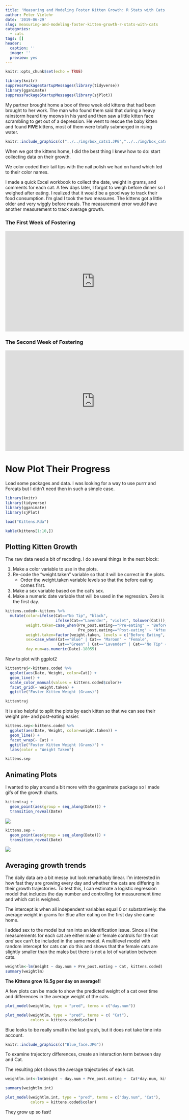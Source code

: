 ```yaml
---
title: 'Measuring and Modeling Foster Kitten Growth: R Stats with Cats'
author: Peter Vielehr
date: '2019-06-29'
slug: measuring-and-modeling-foster-kitten-growth-r-stats-with-cats
categories: 
  - cats
tags: []
header:
  caption: ''
  image: ''
  preview: yes
---
```



```r

knitr::opts_chunk$set(echo = TRUE)

library(knitr)
suppressPackageStartupMessages(library(tidyverse))
library(gganimate)
suppressPackageStartupMessages(library(sjPlot))

```

My partner brought home a box of three week old kittens that had been brought to her work. The man who found them said that during a heavy rainstorm heard tiny meows in his yard and then saw a little kitten face scrambling to get out of a depression. He went to rescue the baby kitten and found **FIVE** kittens, most of them were totally submerged in rising water. 

```r

knitr::include_graphics(c("../../img/box_cats1.JPG","../../img/box_cats2.JPG"))

```


When we got the kittens home, I did the best thing I knew how to do: start collecting data on their growth. 

We color coded their tail tips with the nail polish we had on hand which led to their color names. 

I made a quick Excel workbook to collect the date, weight in grams, and comments for each cat. A few days later, I forgot to weigh before dinner so I weighed after eating. I realized that it would be a good way to track their food consumption. I'm glad I took the two measures. The kittens got a little older and very wiggly before meals. The measurement error would have another measurement to track average growth.

### The First Week of Fostering

<iframe width="560" height="315" src="https://www.youtube.com/embed/RtLfeEjcSZs" frameborder="0" allow="accelerometer; autoplay; encrypted-media; gyroscope; picture-in-picture" allowfullscreen></iframe>

### The Second Week of Fostering

<iframe width="560" height="315" src="https://www.youtube.com/embed/0pHfWmp1_sY" frameborder="0" allow="accelerometer; autoplay; encrypted-media; gyroscope; picture-in-picture" allowfullscreen></iframe>

# Now Plot Their Progress

Load some packages and data. I was looking for a way to use purrr and Forcats but I didn't need then in such a simple case.

```r

library(knitr)
library(tidyverse)
library(gganimate)
library(sjPlot)

load("Kittens.Rda")

kable(kittens[1:10,])
```

## Plotting Kitten Growth

The raw data need a bit of recoding. I do several things in the next block:

1. Make a color variable to use in the plots.
2. Re-code the "weight.taken" variable so that it will be correct in the plots.
    + Order the weight.taken variable levels so that the before eating comes first.
3. Make a sex variable based on the cat's sex.
4. Make a numeric date variable that will be used in the regression. Zero is the first day. 

```r
kittens.coded<-kittens %>%
  mutate(color=ifelse(Cat=="No Tip", "black", 
                      ifelse(Cat=="Lavender", "violet", tolower(Cat))),
         weight.taken=case_when(Pre_post.eating=="Pre-eating" ~ "Before Eating",
                                Pre_post.eating=="Post-eating" ~ "After Eating"),
         weight.taken=factor(weight.taken, levels = c("Before Eating", "After Eating")),
         sex=case_when(Cat=="Blue" | Cat== "Maroon" ~ "Female",
                       Cat=="Green" | Cat=="Lavender" | Cat=="No Tip" ~ "Male"),
         day.num=as.numeric(Date)-18055)
```

Now to plot with ggplot2

```r
kittentraj<-kittens.coded %>%
  ggplot(aes(Date, Weight, color=Cat)) +
  geom_line() +
  scale_color_manual(values = kittens.coded$color)+
  facet_grid(~ weight.taken) + 
  ggtitle("Foster Kitten Weight (Grams)") 

kittentraj

```

It is also helpful to split the plots by each kitten so that we can see their weight pre- and post-eating easier.

```r
kittens.sep<-kittens.coded %>%
  ggplot(aes(Date, Weight, color=weight.taken)) +
  geom_line() +
  facet_wrap(~ Cat) + 
  ggtitle("Foster Kitten Weight (Grams)") + 
  labs(color = "Weight Taken") 

kittens.sep
```
## Animating Plots

I wanted to play around a bit more with the gganimate package so I made gifs of the growth charts. 

```r
kittentraj + 
  geom_point(aes(group = seq_along(Date))) +
  transition_reveal(Date)
```

![](../../img/kitten trajectories_animation2019-06-28.gif) 

``` r
kittens.sep + 
  geom_point(aes(group = seq_along(Date))) +
  transition_reveal(Date)
```

![](../../img/kitten_ind_trajectories_animation2019-06-28.gif) 

## Averaging growth trends

The daily data are a bit messy but look remarkably linear. I'm interested in how fast they are growing every day and whether the cats are differing in their growth trajectories. To test this, I can estimate a logistic regression model that includes the day number and controlling for measurement time and which cat is weighed. 

The intercept is when all independent variables equal 0 or substantively: the average weight in grams for Blue after eating on the first day she came home. 

I added sex to the model but ran into an identification issue. Since all the measurements for each cat are either male or female controls for the cat *and* sex can't be included in the same model. A multilevel model with random intercept for cats can do this and shows that the female cats are slightly smaller than the males but there is not a lot of variation between cats. 

```r
weightlm<-lm(Weight ~ day.num + Pre_post.eating + Cat, kittens.coded)
summary(weightlm)

```

**The Kittens grow 16.5g per day on average!!**

A few plots can be made to show the predicted weight of a cat over time and differences in the average weight of the cats. 

```r
plot_model(weightlm, type = "pred", terms = c("day.num"))

plot_model(weightlm, type = "pred", terms = c( "Cat"),
           colors = kittens.coded$color)

```

Blue looks to be really small in the last graph, but it does not take time into account. 

```r
knitr::include_graphics(c("Blue_face.JPG"))
```

To examine trajectory differences, create an interaction term between day and Cat. 

The resulting plot shows the average trajectories of each cat.

```r
weightlm.int<-lm(Weight ~ day.num + Pre_post.eating +  Cat*day.num, kittens.coded)

summary(weightlm.int)

plot_model(weightlm.int, type = "pred", terms = c("day.num", "Cat"),
           colors = kittens.coded$color)

```

They grow up so fast!

